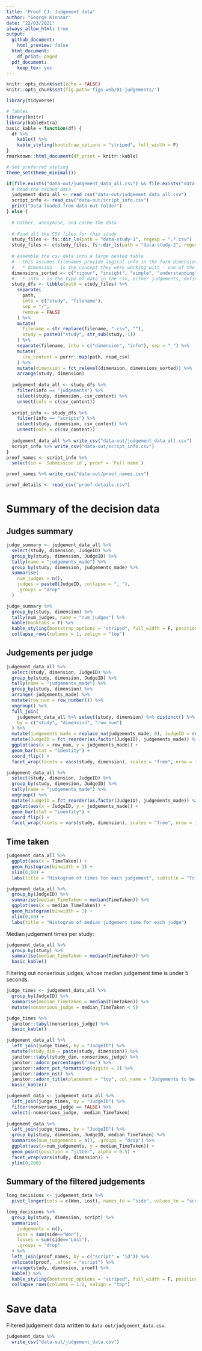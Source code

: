 ```yaml
---
title: 'Proof CJ: Judgement data'
author: "George Kinnear"
date: "22/03/2021"
always_allow_html: true
output:
  github_document:
    html_preview: false
  html_document:
    df_print: paged
  pdf_document:
    keep_tex: yes
---
```


```r
knitr::opts_chunk$set(echo = FALSE)
knitr::opts_chunk$set(fig.path='figs-web/01-judgements/')

library(tidyverse)

# Tables
library(knitr)
library(kableExtra)
basic_kable = function(df) {
  df %>% 
    kable() %>%
    kable_styling(bootstrap_options = "striped", full_width = F)
}
rmarkdown::html_document(df_print = knitr::kable)

# Set preferred styling
theme_set(theme_minimal())
```


```r
if(file.exists("data-out/judgement_data_all.csv") && file.exists("data-out/script_info.csv")) {
  # Read the cached data
  judgement_data_all <- read_csv("data-out/judgement_data_all.csv")
  script_info <- read_csv("data-out/script_info.csv")
  print("Data loaded from data-out folder")
} else {
  
  # Gather, anonymise, and cache the data
  
  # Find all the CSV files for this study
  study_files <- fs::dir_ls(path = "data-study-1", regexp = ".*.csv")
  study_files <- c(study_files, fs::dir_ls(path = "data-study-2", regexp = ".*.csv"))
  
  # Assemble the csv data into a large nested table
  # - this assumes filenames provide logical info in the form dimension_info.csv, where:
  #   * dimension - is the concept they were working with - one of the following:
  dimensions_sorted <- c("rigour", "insight", "simple", "understanding", "marks")
  #   * info - is the type of data in the csv, either judgements, definitions or judges details
  study_dfs <- tibble(path = study_files) %>%
    separate(
      path,
      into = c("study", "filename"),
      sep = "/",
      remove = FALSE
    ) %>%
    mutate(
      filename = str_replace(filename, ".csv", ""),
      study = paste0("study", str_sub(study,-1))
    ) %>% 
    separate(filename, into = c("dimension", "info"), sep = "_") %>% 
    mutate(
      csv_content = purrr::map(path, read_csv)
    ) %>% 
    mutate(dimension = fct_relevel(dimension, dimensions_sorted)) %>% 
    arrange(study, dimension)
  
  judgement_data_all <- study_dfs %>% 
    filter(info == "judgements") %>% 
    select(study, dimension, csv_content) %>% 
    unnest(cols = c(csv_content))
  
  script_info <- study_dfs %>% 
    filter(info == "scripts") %>% 
    select(study, dimension, csv_content) %>% 
    unnest(cols = c(csv_content))
  
  judgement_data_all %>% write_csv("data-out/judgement_data_all.csv")
  script_info %>% write_csv("data-out/script_info.csv")
}
proof_names <- script_info %>% 
  select(id = `Submission id`, proof = `Full name`)

proof_names %>% write_csv("data-out/proof_names.csv")

proof_details <- read_csv("proof-details.csv")
```


# Summary of the decision data

## Judges summary


```r
judge_summary <- judgement_data_all %>% 
  select(study, dimension, JudgeID) %>% 
  group_by(study, dimension, JudgeID) %>% 
  tally(name = "judgements_made") %>% 
  group_by(study, dimension, judgements_made) %>% 
  summarise(
    num_judges = n(),
    judges = paste0(JudgeID, collapse = ", "),
    .groups = "drop"
  )

judge_summary %>% 
  group_by(study, dimension) %>% 
  tally(num_judges, name = "num_judges") %>% 
  kable(booktabs = T) %>% 
  kable_styling(bootstrap_options = "striped", full_width = F, position = "left") %>% 
  collapse_rows(columns = 1, valign = "top")

```

## Judgements per judge

```r
judgement_data_all %>%
  select(study, dimension, JudgeID) %>%
  group_by(study, dimension, JudgeID) %>%
  tally(name = "judgements_made") %>%
  group_by(study, dimension) %>%
  arrange(-judgements_made) %>%
  mutate(row_num = row_number()) %>%
  ungroup() %>%
  full_join(
    judgement_data_all %>% select(study, dimension) %>% distinct() %>% crossing(tibble(row_num = c(1:50))),
    by = c("study", "dimension", "row_num")
  ) %>% 
  mutate(judgements_made = replace_na(judgements_made, 0), JudgeID = replace_na(JudgeID, "")) %>% 
  mutate(JudgeID = fct_reorder(as.factor(JudgeID), judgements_made)) %>% 
  ggplot(aes(x = row_num, y = judgements_made)) +
  geom_bar(stat = "identity") +
  coord_flip() +
  facet_wrap(facets = vars(study, dimension), scales = "free", nrow = 1)
```

```r
judgement_data_all %>%
  select(study, dimension, JudgeID) %>%
  group_by(study, dimension, JudgeID) %>%
  tally(name = "judgements_made") %>%
  ungroup() %>%
  mutate(JudgeID = fct_reorder(as.factor(JudgeID), judgements_made)) %>% 
  ggplot(aes(x = JudgeID, y = judgements_made)) +
  geom_bar(stat = "identity") +
  coord_flip() +
  facet_wrap(facets = vars(study, dimension), scales = "free", nrow = 1)
```


## Time taken

```r
judgement_data_all %>% 
  ggplot(aes(x = TimeTaken)) +
  geom_histogram(binwidth = 1) +
  xlim(0,60) +
  labs(title = "Histogram of times for each judgement", subtitle = "Trimmed at 60s")

judgement_data_all %>% 
  group_by(JudgeID) %>% 
  summarise(median_TimeTaken = median(TimeTaken)) %>% 
  ggplot(aes(x = median_TimeTaken)) +
  geom_histogram(binwidth = 1) +
  xlim(0,60) +
  labs(title = "Histogram of median judgement time for each judge")
```


Median judgement times per study:

```r
judgement_data_all %>%
  group_by(study) %>% 
  summarise(median_TimeTaken = median(TimeTaken)) %>% 
  basic_kable()
```

Filtering out nonserious judges, whose median judgement time is under 5 seconds.

```r
judge_times <- judgement_data_all %>% 
  group_by(JudgeID) %>% 
  summarise(median_TimeTaken = median(TimeTaken)) %>% 
  mutate(nonserious_judge = median_TimeTaken < 5)

judge_times %>% 
  janitor::tabyl(nonserious_judge) %>% 
  basic_kable()

judgement_data_all %>% 
  left_join(judge_times, by = "JudgeID") %>% 
  mutate(study_dim = paste(study, dimension)) %>% 
  janitor::tabyl(study_dim, nonserious_judge) %>%
  janitor::adorn_percentages("row") %>%
  janitor::adorn_pct_formatting(digits = 2) %>%
  janitor::adorn_ns() %>%
  janitor::adorn_title(placement = "top", col_name = "Judgements to be discarded") %>% 
  basic_kable()

judgement_data <- judgement_data_all %>% 
  left_join(judge_times, by = "JudgeID") %>% 
  filter(nonserious_judge == FALSE) %>% 
  select(-nonserious_judge, -median_TimeTaken)
  
judgement_data %>% 
  left_join(judge_times, by = "JudgeID") %>% 
  group_by(study, dimension, JudgeID, median_TimeTaken) %>% 
  summarise(num_judgements = n(), .groups = "drop") %>% 
  ggplot(aes(x=num_judgements, y = median_TimeTaken)) +
  geom_point(position = "jitter", alpha = 0.5) +
  facet_wrap(vars(study, dimension)) +
  ylim(0,200)
```



## Summary of the filtered judgements

```r
long_decisions <- judgement_data %>% 
  pivot_longer(cols = c(Won, Lost), names_to = "side", values_to = "script")
```

```r
long_decisions %>% 
  group_by(study, dimension, script) %>% 
  summarise(
    judgements = n(),
    wins = sum(side=="Won"),
    losses = sum(side=="Lost"),
    .groups = "drop"
  ) %>% 
  left_join(proof_names, by = c("script" = "id")) %>% 
  relocate(proof, .after = "script") %>% 
  arrange(study, dimension, proof) %>% 
  kable() %>% 
  kable_styling(bootstrap_options = "striped", full_width = F, position = "left") %>%
  collapse_rows(columns = 1:2, valign = "top")
```

# Save data

Filtered judgement data written to `data-out/judgement_data.csv`.

```r
judgement_data %>% 
  write_csv("data-out/judgement_data.csv")
```